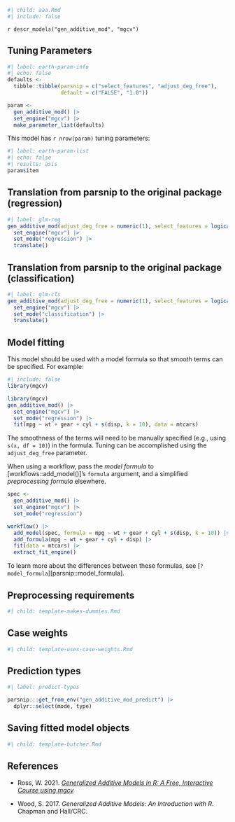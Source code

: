 ```r
#| child: aaa.Rmd
#| include: false
```

`r descr_models("gen_additive_mod", "mgcv")`

## Tuning Parameters


```r
#| label: earth-param-info
#| echo: false
defaults <- 
  tibble::tibble(parsnip = c("select_features", "adjust_deg_free"),
                 default = c("FALSE", "1.0"))

param <-
  gen_additive_mod() |> 
  set_engine("mgcv") |> 
  make_parameter_list(defaults)
```

This model has `r nrow(param)` tuning parameters:

```r
#| label: earth-param-list
#| echo: false
#| results: asis
param$item
```


## Translation from parsnip to the original package  (regression)

```r
#| label: glm-reg
gen_additive_mod(adjust_deg_free = numeric(1), select_features = logical(1)) |> 
  set_engine("mgcv") |> 
  set_mode("regression") |> 
  translate()
```

## Translation from parsnip to the original package  (classification)

```r
#| label: glm-cls
gen_additive_mod(adjust_deg_free = numeric(1), select_features = logical(1)) |> 
  set_engine("mgcv") |> 
  set_mode("classification") |> 
  translate()
```

## Model fitting

This model should be used with a model formula so that smooth terms can be specified. For example:

```r
#| include: false
library(mgcv)
```
```r
library(mgcv)
gen_additive_mod() |> 
  set_engine("mgcv") |> 
  set_mode("regression") |> 
  fit(mpg ~ wt + gear + cyl + s(disp, k = 10), data = mtcars)
```

The smoothness of the terms will need to be manually specified (e.g., using `s(x, df = 10)`) in the formula. Tuning can be accomplished using the `adjust_deg_free` parameter. 


When using a workflow, pass the _model formula_ to [workflows::add_model()]'s `formula` argument, and a simplified _preprocessing formula_ elsewhere.

```r
spec <- 
  gen_additive_mod() |> 
  set_engine("mgcv") |> 
  set_mode("regression")

workflow() |> 
  add_model(spec, formula = mpg ~ wt + gear + cyl + s(disp, k = 10)) |> 
  add_formula(mpg ~ wt + gear + cyl + disp) |> 
  fit(data = mtcars) |> 
  extract_fit_engine()
```

To learn more about the differences between these formulas, see [`?model_formula`][parsnip::model_formula].

## Preprocessing requirements

```r
#| child: template-makes-dummies.Rmd
```

## Case weights

```r
#| child: template-uses-case-weights.Rmd
```

## Prediction types

```r
#| label: predict-types

parsnip:::get_from_env("gen_additive_mod_predict") |>
  dplyr::select(mode, type)

```

## Saving fitted model objects

```r
#| child: template-butcher.Rmd
```

## References

 - Ross, W. 2021. [_Generalized Additive Models in R: A Free, Interactive Course using mgcv_](https://noamross.github.io/gams-in-r-course/)
 
 - Wood, S. 2017. _Generalized Additive Models: An Introduction with R_. Chapman and Hall/CRC.
